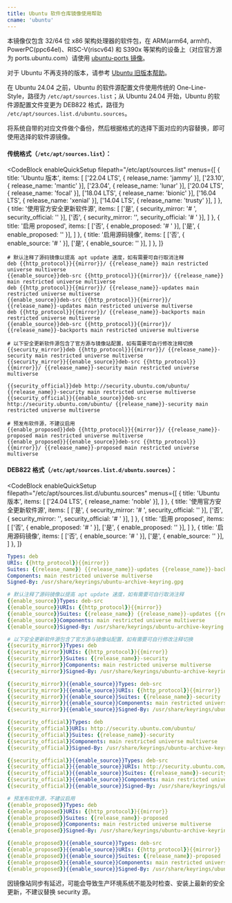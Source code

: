 ```yaml
---
title: Ubuntu 软件仓库镜像使用帮助
cname: 'ubuntu'
---
```


本镜像仅包含 32/64 位 x86 架构处理器的软件包，在 ARM(arm64, armhf)、PowerPC(ppc64el)、RISC-V(riscv64) 和 S390x 等架构的设备上（对应官方源为 ports.ubuntu.com）请使用 [ubuntu-ports 镜像](/ubuntu-ports/)。

对于 Ubuntu 不再支持的版本，请参考 [Ubuntu 旧版本帮助](/ubuntu-old-releases/)。

在 Ubuntu 24.04 之前，Ubuntu 的软件源配置文件使用传统的 One-Line-Style，路径为 `/etc/apt/sources.list`；从 Ubuntu 24.04 开始，Ubuntu 的软件源配置文件变更为 DEB822 格式，路径为 `/etc/apt/sources.list.d/ubuntu.sources`。

将系统自带的对应文件做个备份，然后根据格式的选择下面对应的内容替换，即可使用选择的软件源镜像。

#### 传统格式（`/etc/apt/sources.list`）：

<CodeBlock
  enableQuickSetup
  filepath="/etc/apt/sources.list"
  menus={[
    {
      title: 'Ubuntu 版本',
      items: [
        ['22.04 LTS', { release_name: 'jammy' }],
        ['23.10', { release_name: 'mantic' }],
        ['23.04', { release_name: 'lunar' }],
        ['20.04 LTS', { release_name: 'focal' }],
        ['18.04 LTS', { release_name: 'bionic' }],
        ['16.04 LTS', { release_name: 'xenial' }],
        ['14.04 LTS', { release_name: 'trusty' }],
      ]
    },
    {
      title: '使用官方安全更新软件源',
      items: [
        ['是', { security_mirror: '# ', security_official: '' }],
        ['否', { security_mirror: '', security_official: '# ' }],
      ]
    },
    {
      title: '启用 proposed',
      items: [
        ['否', { enable_proposed: '# ' }],
        ['是', { enable_proposed: '' }],
      ]
    },
    {
      title: '启用源码镜像',
      items: [
        ['否', { enable_source: '# ' }],
        ['是', { enable_source: '' }],
      ]
    },
  ]}
>

```properties
# 默认注释了源码镜像以提高 apt update 速度，如有需要可自行取消注释
deb {{http_protocol}}{{mirror}}/ {{release_name}} main restricted universe multiverse
{{enable_source}}deb-src {{http_protocol}}{{mirror}}/ {{release_name}} main restricted universe multiverse
deb {{http_protocol}}{{mirror}}/ {{release_name}}-updates main restricted universe multiverse
{{enable_source}}deb-src {{http_protocol}}{{mirror}}/ {{release_name}}-updates main restricted universe multiverse
deb {{http_protocol}}{{mirror}}/ {{release_name}}-backports main restricted universe multiverse
{{enable_source}}deb-src {{http_protocol}}{{mirror}}/ {{release_name}}-backports main restricted universe multiverse

# 以下安全更新软件源包含了官方源与镜像站配置，如有需要可自行修改注释切换
{{security_mirror}}deb {{http_protocol}}{{mirror}}/ {{release_name}}-security main restricted universe multiverse
{{security_mirror}}{{enable_source}}deb-src {{http_protocol}}{{mirror}}/ {{release_name}}-security main restricted universe multiverse

{{security_official}}deb http://security.ubuntu.com/ubuntu/ {{release_name}}-security main restricted universe multiverse
{{security_official}}{{enable_source}}deb-src http://security.ubuntu.com/ubuntu/ {{release_name}}-security main restricted universe multiverse

# 预发布软件源，不建议启用
{{enable_proposed}}deb {{http_protocol}}{{mirror}}/ {{release_name}}-proposed main restricted universe multiverse
{{enable_proposed}}{{enable_source}}deb-src {{http_protocol}}{{mirror}}/ {{release_name}}-proposed main restricted universe multiverse
```

</CodeBlock>

#### DEB822 格式（`/etc/apt/sources.list.d/ubuntu.sources`）：

<CodeBlock
  enableQuickSetup
  filepath="/etc/apt/sources.list.d/ubuntu.sources"
  menus={[
    {
      title: 'Ubuntu 版本',
      items: [
        ['24.04 LTS', { release_name: 'noble' }],
      ]
    },
    {
      title: '使用官方安全更新软件源',
      items: [
        ['是', { security_mirror: '# ', security_official: '' }],
        ['否', { security_mirror: '', security_official: '# ' }],
      ]
    },
    {
      title: '启用 proposed',
      items: [
        ['否', { enable_proposed: '# ' }],
        ['是', { enable_proposed: '' }],
      ]
    },
    {
      title: '启用源码镜像',
      items: [
        ['否', { enable_source: '# ' }],
        ['是', { enable_source: '' }],
      ]
    },
  ]}
>

```yaml
Types: deb
URIs: {{http_protocol}}{{mirror}}
Suites: {{release_name}} {{release_name}}-updates {{release_name}}-backports
Components: main restricted universe multiverse
Signed-By: /usr/share/keyrings/ubuntu-archive-keyring.gpg

# 默认注释了源码镜像以提高 apt update 速度，如有需要可自行取消注释
{{enable_source}}Types: deb-src
{{enable_source}}URIs: {{http_protocol}}{{mirror}}
{{enable_source}}Suites: {{release_name}} {{release_name}}-updates {{release_name}}-backports
{{enable_source}}Components: main restricted universe multiverse
{{enable_source}}Signed-By: /usr/share/keyrings/ubuntu-archive-keyring.gpg

# 以下安全更新软件源包含了官方源与镜像站配置，如有需要可自行修改注释切换
{{security_mirror}}Types: deb
{{security_mirror}}URIs: {{http_protocol}}{{mirror}}
{{security_mirror}}Suites: {{release_name}}-security
{{security_mirror}}Components: main restricted universe multiverse
{{security_mirror}}Signed-By: /usr/share/keyrings/ubuntu-archive-keyring.gpg

{{security_mirror}}{{enable_source}}Types: deb-src
{{security_mirror}}{{enable_source}}URIs: {{http_protocol}}{{mirror}}
{{security_mirror}}{{enable_source}}Suites: {{release_name}}-security
{{security_mirror}}{{enable_source}}Components: main restricted universe multiverse
{{security_mirror}}{{enable_source}}Signed-By: /usr/share/keyrings/ubuntu-archive-keyring.gpg

{{security_official}}Types: deb
{{security_official}}URIs: http://security.ubuntu.com/ubuntu/
{{security_official}}Suites: {{release_name}}-security
{{security_official}}Components: main restricted universe multiverse
{{security_official}}Signed-By: /usr/share/keyrings/ubuntu-archive-keyring.gpg

{{security_official}}{{enable_source}}Types: deb-src
{{security_official}}{{enable_source}}URIs: http://security.ubuntu.com/ubuntu/
{{security_official}}{{enable_source}}Suites: {{release_name}}-security
{{security_official}}{{enable_source}}Components: main restricted universe multiverse
{{security_official}}{{enable_source}}Signed-By: /usr/share/keyrings/ubuntu-archive-keyring.gpg

# 预发布软件源，不建议启用
{{enable_proposed}}Types: deb
{{enable_proposed}}URIs: {{http_protocol}}{{mirror}}
{{enable_proposed}}Suites: {{release_name}}-proposed
{{enable_proposed}}Components: main restricted universe multiverse
{{enable_proposed}}Signed-By: /usr/share/keyrings/ubuntu-archive-keyring.gpg

{{enable_proposed}}{{enable_source}}Types: deb-src
{{enable_proposed}}{{enable_source}}URIs: {{http_protocol}}{{mirror}}
{{enable_proposed}}{{enable_source}}Suites: {{release_name}}-proposed
{{enable_proposed}}{{enable_source}}Components: main restricted universe multiverse
{{enable_proposed}}{{enable_source}}Signed-By: /usr/share/keyrings/ubuntu-archive-keyring.gpg
```

</CodeBlock>

因镜像站同步有延迟，可能会导致生产环境系统不能及时检查、安装上最新的安全更新，不建议替换 security 源。
